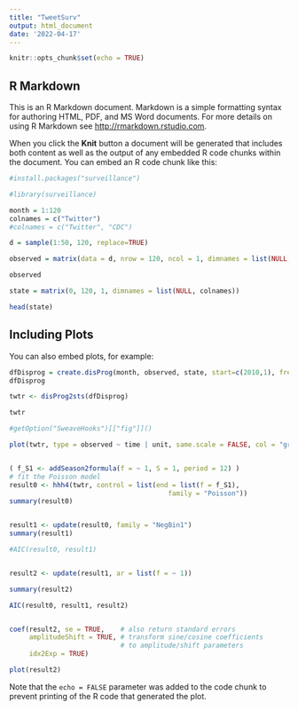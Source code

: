 ```yaml
---
title: "TweetSurv"
output: html_document
date: '2022-04-17'
---
```


```r
knitr::opts_chunk$set(echo = TRUE)


```

## R Markdown

This is an R Markdown document. Markdown is a simple formatting syntax for authoring HTML, PDF, and MS Word documents. For more details on using R Markdown see <http://rmarkdown.rstudio.com>.

When you click the **Knit** button a document will be generated that includes both content as well as the output of any embedded R code chunks within the document. You can embed an R code chunk like this:

```r

#install.packages("surveillance")

#library(surveillance)


```


```r

month = 1:120
colnames = c("Twitter")
#colnames = c("Twitter", "CDC")

d = sample(1:50, 120, replace=TRUE)

observed = matrix(data = d, nrow = 120, ncol = 1, dimnames = list(NULL, colnames))

observed

state = matrix(0, 120, 1, dimnames = list(NULL, colnames))

head(state)


```

## Including Plots

You can also embed plots, for example:

```r

dfDisprog = create.disProg(month, observed, state, start=c(2010,1), freq=12)
dfDisprog

twtr <- disProg2sts(dfDisprog)

twtr

```
```r

#getOption("SweaveHooks")[["fig"]]()

plot(twtr, type = observed ~ time | unit, same.scale = FALSE, col = "grey")



```

```r

( f_S1 <- addSeason2formula(f = ~ 1, S = 1, period = 12) )
# fit the Poisson model
result0 <- hhh4(twtr, control = list(end = list(f = f_S1),
                                        family = "Poisson"))
summary(result0)



```

```r

result1 <- update(result0, family = "NegBin1")
summary(result1)

#AIC(result0, result1)



```
```r

result2 <- update(result1, ar = list(f = ~ 1))

summary(result2)

AIC(result0, result1, result2)


coef(result2, se = TRUE,    # also return standard errors
     amplitudeShift = TRUE, # transform sine/cosine coefficients
                            # to amplitude/shift parameters
     idx2Exp = TRUE)

plot(result2)


```




Note that the `echo = FALSE` parameter was added to the code chunk to prevent printing of the R code that generated the plot.

